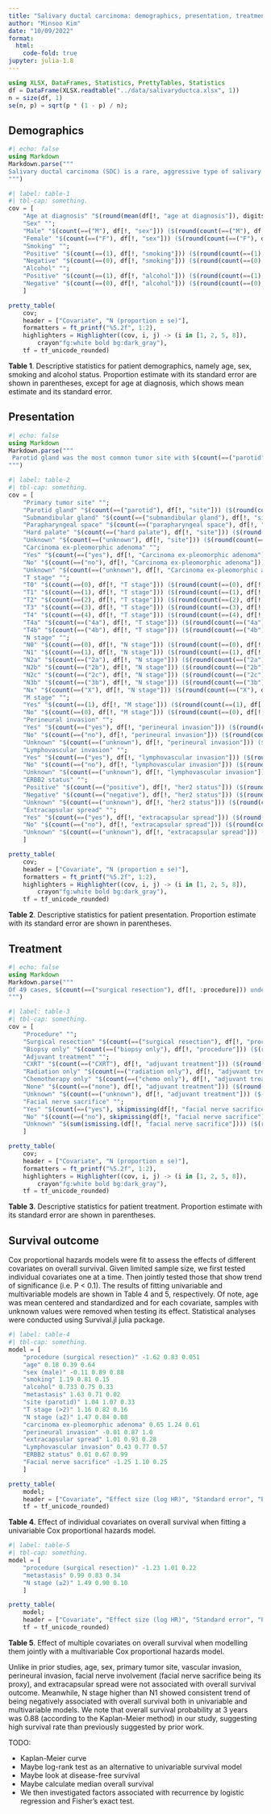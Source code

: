 ```yaml
---
title: "Salivary ductal carcinoma: demographics, presentation, treatment, and outcome"
author: "Minsoo Kim"
date: "10/09/2022"
format:
  html:
    code-fold: true
jupyter: julia-1.8
---
```


```julia
using XLSX, DataFrames, Statistics, PrettyTables, Statistics
df = DataFrame(XLSX.readtable("../data/salivaryductca.xlsx", 1))
n = size(df, 1)
se(n, p) = sqrt(p * (1 - p) / n);
```

## Demographics
```julia
#| echo: false
using Markdown
Markdown.parse("""
Salivary ductal carcinoma (SDC) is a rare, aggressive type of salivary gland cancer. Here, we conduct a retrospective cohort study by examining <u>$(size(df, 1)) patients</u> with SDC who have been treated at UCLA. $(count(==("M"), df[!, :sex])) males and  $(count(==("F"), df[!, :sex])) females of age $(extrema(df[!, "age at diagnosis"])[1]) to $(extrema(df[!, "age at diagnosis"])[2]) (median $(quantile(df[!, "age at diagnosis"], 0.5))) were treated for SDC. Of these, $(count(==(1), df[!, "smoking"])) and $(count(==(1), df[!, "alcohol"])) were positive for smoking and alcohol status, respectively. Follow-up varied from $(extrema(df[!, "years to outcome"])[1]) to $(extrema(df[!, "years to outcome"])[2]) years (median $(quantile(df[!, "years to outcome"], 0.5))) and data was right censored. For further descriptive statistics on demographics, please see Table 1. We note that standard errors are large in our proportion estimates given relatively limited sample size.
""")
```

```julia
#| label: table-1
#| tbl-cap: something.
cov = [
    "Age at diagnosis" "$(round(mean(df[!, "age at diagnosis"]), digits = 2)) ± $(round(std(df[!, "age at diagnosis"]), digits = 2))";
    "Sex" ""; 
    "Male" "$(count(==("M"), df[!, "sex"])) ($(round(count(==("M"), df[!,       "sex"]) / n, digits = 2)) ± $(round(se(n, count(==("M"), df[!, "sex"]) / n), digits = 3)))";
    "Female" "$(count(==("F"), df[!, "sex"])) ($(round(count(==("F"), df[!,       "sex"]) / n, digits = 2)) ± $(round(se(n, count(==("F"), df[!, "sex"]) / n), digits = 3)))";
    "Smoking" ""; 
    "Positive" "$(count(==(1), df[!, "smoking"])) ($(round(count(==(1), df[!, "smoking"]) / n, digits = 2)) ± $(round(se(n, count(==(1), df[!, "smoking"]) / n), digits = 3)))";
    "Negative" "$(count(==(0), df[!, "smoking"])) ($(round(count(==(0), df[!, "smoking"]) / n, digits = 2)) ± $(round(se(n, count(==(0), df[!, "smoking"]) / n), digits = 3)))";
    "Alcohol" ""; 
    "Positive" "$(count(==(1), df[!, "alcohol"])) ($(round(count(==(1), df[!, "alcohol"]) / n, digits = 2)) ± $(round(se(n, count(==(1), df[!, "alcohol"]) / n), digits = 3)))";
    "Negative" "$(count(==(0), df[!, "alcohol"])) ($(round(count(==(0), df[!, "alcohol"]) / n, digits = 2)) ± $(round(se(n, count(==(0), df[!, "alcohol"]) / n), digits = 3)))"
    ]

pretty_table(
    cov; 
    header = ["Covariate", "N (proportion ± se)"],
    formatters = ft_printf("%5.2f", 1:2),
    highlighters = Highlighter((cov, i, j) -> (i in [1, 2, 5, 8]), 
        crayon"fg:white bold bg:dark_gray"), 
    tf = tf_unicode_rounded)
```
**Table 1**. Descriptive statistics for patient demographics, namely age, sex, smoking and alcohol status. Proportion estimate with its standard error are shown in parentheses, except for age at diagnosis, which shows mean estimate and its standard error. 

## Presentation
```julia
#| echo: false
using Markdown
Markdown.parse("""
 Parotid gland was the most common tumor site with $(count(==("parotid"), df[!, "site"])) cases and submandibular gland the next most common with $(count(==("submandibular gland"), df[!, "site"])). Of 49 cases, $(count(==("yes"), df[!, "Carcinoma ex-pleomorphic adenoma"])) were positive for carcinoma ex-pleomorphic adenoma, $(count(==("no"), df[!, "Carcinoma ex-pleomorphic adenoma"])) negative, and $(count(==("unknown"), df[!, "Carcinoma ex-pleomorphic adenoma"])) unknown. $(count(==("4b"), df[!, "T stage"]) + count(==("4a"), df[!, "T stage"]) + count(==(4), df[!, "T stage"]) + count(==(3), df[!, "T stage"])) cases presented with T3/4 disease. $(count(==("2b"), df[!, "N stage"]) + count(==("2c"), df[!, "N stage"]) + count(==("3b"), df[!, "N stage"])) cases had more than 2 positive lymph nodes (≥ stage N2b), and $(count(==(1), df[!, "M stage"])) cases presented with distant metastasis. Perineural invasion was positive for $(count(==("yes"), df[!, "perineural invasion"])) out of $(count(==("yes"), df[!, "perineural invasion"]) + count(==("no"), df[!, "perineural invasion"])) cases with known status, lymphovascular invasion was positive for $(count(==("yes"), df[!, "lymphovascular invasion"])) out of $(count(==("yes"), df[!, "lymphovascular invasion"]) + count(==("no"), df[!, "lymphovascular invasion"])) cases with known status, ERBB2 was positive for $(count(==("positive"), df[!, "her2 status"])) out of $(count(==("positive"), df[!, "her2 status"]) + count(==("negative"), df[!, "her2 status"])) cases with known status, and finally extracapsular spread was positive for $(count(==("yes"), df[!, "extracapsular spread"])) out of $(count(==("yes"), df[!, "extracapsular spread"]) + count(==("no"), df[!, "extracapsular spread"])) cases with known status. For further descriptive statistics on presentation, please see Table 2. We note that standard errors are large in our proportion estimates given relatively limited sample size.
""")
```

```julia
#| label: table-2
#| tbl-cap: something.
cov = [
    "Primary tumor site" ""; 
    "Parotid gland" "$(count(==("parotid"), df[!, "site"])) ($(round(count(==("parotid"), df[!, "site"]) / n, digits = 2)) ± $(round(se(n, count(==("parotid"), df[!, "site"]) / n), digits = 3)))";
    "Submandibular gland" "$(count(==("submandibular gland"), df[!, "site"])) ($(round(count(==("submandibular gland"), df[!, "site"]) / n, digits = 2)) ± $(round(se(n, count(==("submandibular gland"), df[!, "site"]) / n), digits = 3)))";
    "Parapharyngeal space" "$(count(==("parapharyngeal space"), df[!, "site"])) ($(round(count(==("parapharyngeal space"), df[!, "site"]) / n, digits = 2)) ± $(round(se(n, count(==("parapharyngeal space"), df[!, "site"]) / n), digits = 3)))";
    "Hard palate" "$(count(==("hard palate"), df[!, "site"])) ($(round(count(==("hard palate"), df[!, "site"]) / n, digits = 2)) ± $(round(se(n, count(==("hard palate"), df[!, "site"]) / n), digits = 3)))";
    "Unknown" "$(count(==("unknown"), df[!, "site"])) ($(round(count(==("unknown"), df[!, "site"]) / n, digits = 2)) ± $(round(se(n, count(==("unknown"), df[!, "site"]) / n), digits = 3)))";
    "Carcinoma ex-pleomorphic adenoma" ""; 
    "Yes" "$(count(==("yes"), df[!, "Carcinoma ex-pleomorphic adenoma"])) ($(round(count(==("yes"), df[!, "Carcinoma ex-pleomorphic adenoma"]) / n, digits = 2)) ± $(round(se(n, count(==("yes"), df[!, "Carcinoma ex-pleomorphic adenoma"]) / n), digits = 3)))";
    "No" "$(count(==("no"), df[!, "Carcinoma ex-pleomorphic adenoma"])) ($(round(count(==("no"), df[!, "Carcinoma ex-pleomorphic adenoma"]) / n, digits = 2)) ± $(round(se(n, count(==("no"), df[!, "Carcinoma ex-pleomorphic adenoma"]) / n), digits = 3)))";
    "Unknown" "$(count(==("unknown"), df[!, "Carcinoma ex-pleomorphic adenoma"])) ($(round(count(==("unknown"), df[!, "Carcinoma ex-pleomorphic adenoma"]) / n, digits = 2)) ± $(round(se(n, count(==("unknown"), df[!, "Carcinoma ex-pleomorphic adenoma"]) / n), digits = 3)))";
    "T stage" ""; 
    "T0" "$(count(==(0), df[!, "T stage"])) ($(round(count(==(0), df[!, "T stage"]) / n, digits = 2)) ± $(round(se(n, count(==(0), df[!, "T stage"]) / n), digits = 3)))";
    "T1" "$(count(==(1), df[!, "T stage"])) ($(round(count(==(1), df[!, "T stage"]) / n, digits = 2)) ± $(round(se(n, count(==(1), df[!, "T stage"]) / n), digits = 3)))";
    "T2" "$(count(==(2), df[!, "T stage"])) ($(round(count(==(2), df[!, "T stage"]) / n, digits = 2)) ± $(round(se(n, count(==(2), df[!, "T stage"]) / n), digits = 3)))";
    "T3" "$(count(==(3), df[!, "T stage"])) ($(round(count(==(3), df[!, "T stage"]) / n, digits = 2)) ± $(round(se(n, count(==(3), df[!, "T stage"]) / n), digits = 3)))";
    "T4" "$(count(==(4), df[!, "T stage"])) ($(round(count(==(4), df[!, "T stage"]) / n, digits = 2)) ± $(round(se(n, count(==(4), df[!, "T stage"]) / n), digits = 3)))";
    "T4a" "$(count(==("4a"), df[!, "T stage"])) ($(round(count(==("4a"), df[!, "T stage"]) / n, digits = 2)) ± $(round(se(n, count(==("4a"), df[!, "T stage"]) / n), digits = 3)))";
    "T4b" "$(count(==("4b"), df[!, "T stage"])) ($(round(count(==("4b"), df[!, "T stage"]) / n, digits = 2)) ± $(round(se(n, count(==("4b"), df[!, "T stage"]) / n), digits = 3)))";
    "N stage" ""; 
    "N0" "$(count(==(0), df[!, "N stage"])) ($(round(count(==(0), df[!, "N stage"]) / n, digits = 2)) ± $(round(se(n, count(==(0), df[!, "N stage"]) / n), digits = 3)))";
    "N1" "$(count(==(1), df[!, "N stage"])) ($(round(count(==(1), df[!, "N stage"]) / n, digits = 2)) ± $(round(se(n, count(==(1), df[!, "N stage"]) / n), digits = 3)))";
    "N2a" "$(count(==("2a"), df[!, "N stage"])) ($(round(count(==("2a"), df[!, "N stage"]) / n, digits = 2)) ± $(round(se(n, count(==("2a"), df[!, "N stage"]) / n), digits = 3)))";
    "N2b" "$(count(==("2b"), df[!, "N stage"])) ($(round(count(==("2b"), df[!, "N stage"]) / n, digits = 2)) ± $(round(se(n, count(==("2b"), df[!, "N stage"]) / n), digits = 3)))";
    "N2c" "$(count(==("2c"), df[!, "N stage"])) ($(round(count(==("2c"), df[!, "N stage"]) / n, digits = 2)) ± $(round(se(n, count(==("2c"), df[!, "N stage"]) / n), digits = 3)))";
    "N3b" "$(count(==("3b"), df[!, "N stage"])) ($(round(count(==("3b"), df[!, "N stage"]) / n, digits = 2)) ± $(round(se(n, count(==("3b"), df[!, "N stage"]) / n), digits = 3)))";
    "Nx" "$(count(==("X"), df[!, "N stage"])) ($(round(count(==("X"), df[!, "N stage"]) / n, digits = 2)) ± $(round(se(n, count(==("X"), df[!, "N stage"]) / n), digits = 3)))";
    "M stage" ""; 
    "Yes" "$(count(==(1), df[!, "M stage"])) ($(round(count(==(1), df[!, "M stage"]) / n, digits = 2)) ± $(round(se(n, count(==(1), df[!, "M stage"]) / n), digits = 3)))";
    "No" "$(count(==(0), df[!, "M stage"])) ($(round(count(==(0), df[!, "M stage"]) / n, digits = 2)) ± $(round(se(n, count(==(0), df[!, "M stage"]) / n), digits = 3)))";
    "Perineural invasion" ""; 
    "Yes" "$(count(==("yes"), df[!, "perineural invasion"])) ($(round(count(==("yes"), df[!, "perineural invasion"]) / n, digits = 2)) ± $(round(se(n, count(==("yes"), df[!, "perineural invasion"]) / n), digits = 3)))";
    "No" "$(count(==("no"), df[!, "perineural invasion"])) ($(round(count(==("no"), df[!, "perineural invasion"]) / n, digits = 2)) ± $(round(se(n, count(==("no"), df[!, "perineural invasion"]) / n), digits = 3)))";
    "Unknown" "$(count(==("unknown"), df[!, "perineural invasion"])) ($(round(count(==("unknown"), df[!, "perineural invasion"]) / n, digits = 2)) ± $(round(se(n, count(==("unknown"), df[!, "perineural invasion"]) / n), digits = 3)))";
    "Lymphovascular invasion" ""; 
    "Yes" "$(count(==("yes"), df[!, "lymphovascular invasion"])) ($(round(count(==("yes"), df[!, "lymphovascular invasion"]) / n, digits = 2)) ± $(round(se(n, count(==("yes"), df[!, "lymphovascular invasion"]) / n), digits = 3)))";
    "No" "$(count(==("no"), df[!, "lymphovascular invasion"])) ($(round(count(==("no"), df[!, "lymphovascular invasion"]) / n, digits = 2)) ± $(round(se(n, count(==("no"), df[!, "lymphovascular invasion"]) / n), digits = 3)))";
    "Unknown" "$(count(==("unknown"), df[!, "lymphovascular invasion"])) ($(round(count(==("unknown"), df[!, "lymphovascular invasion"]) / n, digits = 2)) ± $(round(se(n, count(==("unknown"), df[!, "lymphovascular invasion"]) / n), digits = 3)))";
    "ERBB2 status" ""; 
    "Positive" "$(count(==("positive"), df[!, "her2 status"])) ($(round(count(==("positive"), df[!, "her2 status"]) / n, digits = 2)) ± $(round(se(n, count(==("positive"), df[!, "her2 status"]) / n), digits = 3)))";
    "Negative" "$(count(==("negative"), df[!, "her2 status"])) ($(round(count(==("negative"), df[!, "her2 status"]) / n, digits = 2)) ± $(round(se(n, count(==("negative"), df[!, "her2 status"]) / n), digits = 3)))";
    "Unknown" "$(count(==("unknown"), df[!, "her2 status"])) ($(round(count(==("unknown"), df[!, "her2 status"]) / n, digits = 2)) ± $(round(se(n, count(==("unknown"), df[!, "her2 status"]) / n), digits = 3)))";
    "Extracapsular spread" ""; 
    "Yes" "$(count(==("yes"), df[!, "extracapsular spread"])) ($(round(count(==("yes"), df[!, "extracapsular spread"]) / n, digits = 2)) ± $(round(se(n, count(==("yes"), df[!, "extracapsular spread"]) / n), digits = 3)))";
    "No" "$(count(==("no"), df[!, "extracapsular spread"])) ($(round(count(==("no"), df[!, "extracapsular spread"]) / n, digits = 2)) ± $(round(se(n, count(==("no"), df[!, "extracapsular spread"]) / n), digits = 3)))";
    "Unknown" "$(count(==("unknown"), df[!, "extracapsular spread"])) ($(round(count(==("unknown"), df[!, "extracapsular spread"]) / n, digits = 2)) ± $(round(se(n, count(==("unknown"), df[!, "extracapsular spread"]) / n), digits = 3)))";
    ]

pretty_table(
    cov; 
    header = ["Covariate", "N (proportion ± se)"],
    formatters = ft_printf("%5.2f", 1:2),
    highlighters = Highlighter((cov, i, j) -> (i in [1, 2, 5, 8]), 
        crayon"fg:white bold bg:dark_gray"), 
    tf = tf_unicode_rounded)
```
**Table 2**. Descriptive statistics for patient presentation. Proportion estimate with its standard error are shown in parentheses. 

## Treatment
```julia
#| echo: false
using Markdown
Markdown.parse("""
Of 49 cases, $(count(==("surgical resection"), df[!, :procedure])) underwent surgical resection and $(count(==("biopsy only"), df[!, :procedure])) underwent biopsy only. $(count(==("CXRT"), df[!, "adjuvant treatment"])) cases received both chemo and radiation therapy as postoperative adjuvant treatment, while $(count(==("chemo only"), df[!, "adjuvant treatment"])) and $(count(==("radiation only"), df[!, "adjuvant treatment"])) received either chemo or radiation therapy only, respectively. $(count(==("yes"), skipmissing(df[!, "facial nerve sacrifice"]))) cases of $(count(==("yes"), skipmissing(df[!, "facial nerve sacrifice"])) + count(==("no"), skipmissing(df[!, "facial nerve sacrifice"]))) with known status required facial nerve sacrifice.  For further descriptive statistics on treatment, please see Table 3. We note that standard errors are large in our proportion estimates given relatively limited sample size.
""")
```

```julia
#| label: table-3
#| tbl-cap: something.
cov = [
    "Procedure" ""; 
    "Surgical resection" "$(count(==("surgical resection"), df[!, "procedure"])) ($(round(count(==("surgical resection"), df[!, "procedure"]) / n, digits = 2)) ± $(round(se(n, count(==("surgical resection"), df[!, "procedure"]) / n), digits = 3)))";
    "Biopsy only" "$(count(==("biopsy only"), df[!, "procedure"])) ($(round(count(==("biopsy only"), df[!, "procedure"]) / n, digits = 2)) ± $(round(se(n, count(==("biopsy only"), df[!, "procedure"]) / n), digits = 3)))";
    "Adjuvant treatment" ""; 
    "CXRT" "$(count(==("CXRT"), df[!, "adjuvant treatment"])) ($(round(count(==("CXRT"), df[!, "adjuvant treatment"]) / n, digits = 2)) ± $(round(se(n, count(==("CXRT"), df[!, "adjuvant treatment"]) / n), digits = 3)))";
    "Radiation only" "$(count(==("radiation only"), df[!, "adjuvant treatment"])) ($(round(count(==("radiation only"), df[!, "adjuvant treatment"]) / n, digits = 2)) ± $(round(se(n, count(==("radiation only"), df[!, "adjuvant treatment"]) / n), digits = 3)))";
    "Chemotherapy only" "$(count(==("chemo only"), df[!, "adjuvant treatment"])) ($(round(count(==("chemo only"), df[!, "adjuvant treatment"]) / n, digits = 2)) ± $(round(se(n, count(==("chemo only"), df[!, "adjuvant treatment"]) / n), digits = 3)))";
    "None" "$(count(==("none"), df[!, "adjuvant treatment"])) ($(round(count(==("none"), df[!, "adjuvant treatment"]) / n, digits = 2)) ± $(round(se(n, count(==("none"), df[!, "adjuvant treatment"]) / n), digits = 3)))";
    "Unknown" "$(count(==("unknown"), df[!, "adjuvant treatment"])) ($(round(count(==("unknown"), df[!, "adjuvant treatment"]) / n, digits = 2)) ± $(round(se(n, count(==("unknown"), df[!, "adjuvant treatment"]) / n), digits = 3)))";
    "Facial nerve sacrifice" ""; 
    "Yes" "$(count(==("yes"), skipmissing(df[!, "facial nerve sacrifice"]))) ($(round(count(==("yes"), skipmissing(df[!, "facial nerve sacrifice"])) / n, digits = 2)) ± $(round(se(n, count(==("yes"), skipmissing(df[!, "facial nerve sacrifice"])) / n), digits = 3)))";
    "No" "$(count(==("no"), skipmissing(df[!, "facial nerve sacrifice"]))) ($(round(count(==("no"), skipmissing(df[!, "facial nerve sacrifice"])) / n, digits = 2)) ± $(round(se(n, count(==("no"), skipmissing(df[!, "facial nerve sacrifice"])) / n), digits = 3)))";
    "Unknown" "$(sum(ismissing.(df[!, "facial nerve sacrifice"]))) ($(round(sum(ismissing.(df[!, "facial nerve sacrifice"])) / n, digits = 2)) ± $(round(se(n, sum(ismissing.(df[!, "facial nerve sacrifice"])) / n), digits = 3)))";
    ]

pretty_table(
    cov; 
    header = ["Covariate", "N (proportion ± se)"],
    formatters = ft_printf("%5.2f", 1:2),
    highlighters = Highlighter((cov, i, j) -> (i in [1, 2, 5, 8]), 
        crayon"fg:white bold bg:dark_gray"), 
    tf = tf_unicode_rounded)
```
**Table 3**. Descriptive statistics for patient treatment. Proportion estimate with its standard error are shown in parentheses. 

## Survival outcome
Cox proportional hazards models were fit to assess the effects of different covariates on overall survival. Given limited sample size, we first tested individual covariates one at a time. Then jointly tested those that show trend of significance (i.e. P < 0.1). The results of fitting univariable and multivariable models are shown in Table 4 and 5, respectively. Of note, age was mean centered and standardized and for each covariate, samples with unknown values were removed when testing its effect. Statistical analyses were conducted using Survival.jl julia package.

```julia
#| label: table-4
#| tbl-cap: something.
model = [
    "procedure (surgical resection)" -1.62 0.83 0.051
    "age" 0.18 0.39 0.64
    "sex (male)" -0.11 0.89 0.88
    "smoking" 1.19 0.81 0.15
    "alcohol" 0.733 0.75 0.33
    "metastasis" 1.63 0.71 0.02
    "site (parotid)" 1.04 1.07 0.33
    "T stage (>2)" 1.16 0.82 0.16
    "N stage (≥2)" 1.47 0.84 0.08
    "carcinoma ex-pleomorphic adenoma" 0.65 1.24 0.61
    "perineural invasion" -0.01 0.87 1.0
    "extracapsular spread" 1.01 0.93 0.28
    "Lymphovascular invasion" 0.43 0.77 0.57
    "ERBB2 status" 0.01 0.67 0.99
    "Facial nerve sacrifice" -1.25 1.10 0.25
    ]

pretty_table(
    model; 
    header = ["Covariate", "Effect size (log HR)", "Standard error", "P value"],
    tf = tf_unicode_rounded)
```
**Table 4**. Effect of individual covariates on overall survival when fitting a univariable Cox proportional hazards model.

```julia
#| label: table-5
#| tbl-cap: something.
model = [
    "procedure (surgical resection)" -1.23 1.01 0.22
    "metastasis" 0.99 0.83 0.34
    "N stage (≥2)" 1.49 0.90 0.10
    ]

pretty_table(
    model; 
    header = ["Covariate", "Effect size (log HR)", "Standard error", "P value"],
    tf = tf_unicode_rounded)
```
**Table 5**. Effect of multiple covariates on overall survival when modelling them jointly with a multivariable Cox proportional hazards model.

Unlike in prior studies, age, sex, primary tumor site, vascular invasion, perineural invasion, facial nerve involvement (facial nerve sacrifice being its proxy), and extracapsular spread were not associated with overall survival outcome. Meanwhile, N stage higher than N1 showed consistent trend of being negatively associated with overall survival both in univariable and multivariable models. We note that overall survival probability at 3 years was 0.88 (according to the Kaplan-Meier method) in our study, suggesting high survival rate than previously suggested by prior work.

TODO:

- Kaplan-Meier curve
- Maybe log-rank test as an alternative to univariable survival model
- Maybe look at disease-free survival
- Maybe calculate median overall survival
- We then investigated factors associated with recurrence by logistic regression and Fisher's exact test.